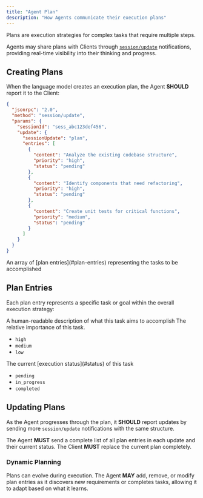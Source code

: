 ```yaml
---
title: "Agent Plan"
description: "How Agents communicate their execution plans"
---
```


Plans are execution strategies for complex tasks that require multiple steps.

Agents may share plans with Clients through [`session/update`](./prompt-turn#3-agent-reports-output) notifications, providing real-time visibility into their thinking and progress.

## Creating Plans

When the language model creates an execution plan, the Agent **SHOULD** report it to the Client:

```json
{
  "jsonrpc": "2.0",
  "method": "session/update",
  "params": {
    "sessionId": "sess_abc123def456",
    "update": {
      "sessionUpdate": "plan",
      "entries": [
        {
          "content": "Analyze the existing codebase structure",
          "priority": "high",
          "status": "pending"
        },
        {
          "content": "Identify components that need refactoring",
          "priority": "high",
          "status": "pending"
        },
        {
          "content": "Create unit tests for critical functions",
          "priority": "medium",
          "status": "pending"
        }
      ]
    }
  }
}
```

<ParamField path="entries" type="PlanEntry[]" required>
  An array of [plan entries](#plan-entries) representing the tasks to be accomplished
</ParamField>

## Plan Entries

Each plan entry represents a specific task or goal within the overall execution strategy:

<ParamField path="content" type="string" required>
  A human-readable description of what this task aims to accomplish
</ParamField>

<ParamField path="priority" type="PlanEntryPriority" required>
  The relative importance of this task.

  - `high`
  - `medium`
  - `low`
</ParamField>

<ParamField path="status" type="PlanEntryStatus" required>
  The current [execution status](#status) of this task

  - `pending`
  - `in_progress`
  - `completed`
</ParamField>

## Updating Plans

As the Agent progresses through the plan, it **SHOULD** report updates by sending more `session/update` notifications with the same structure.

The Agent **MUST** send a complete list of all plan entries in each update and their current status. The Client **MUST** replace the current plan completely.

### Dynamic Planning

Plans can evolve during execution. The Agent **MAY** add, remove, or modify plan entries as it discovers new requirements or completes tasks, allowing it to adapt based on what it learns.
